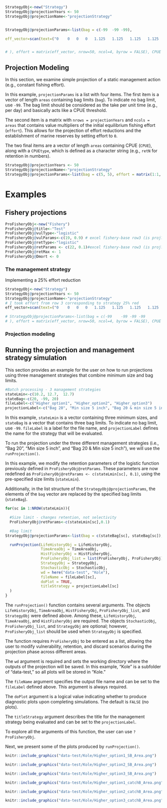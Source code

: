 


```r
StrategyObj<-new("Strategy")
StrategyObj@projectionYears <- 50
StrategyObj@projectionName<-"projectionStrategy"


StrategyObj@projectionParams<-list(bag = c(-99	-99	-99), 

eff_vector=scan(text=("0	0	0	0	1.125	1.125	1.125	1.125	1.125	1.125	1.125	1.125	1.125	1.125	1.125	1.125	1.125	1.125	1.125	1.125	1.125	1.125	1.125	1.125	1.125	1.125	1.125	1.125	1.125	1.125	1.125	1.125	1.125	1.125	1.125	1.125	1.125	1.125	1.125	1.125	1.125	1.125	1.125	1.125	1.125	1.125	1.125	1.125	1.125	1.125	0	0	0	0	0	0	0	0	0	0	0	0	0	0	0	0	0	0	0	0	0	0	0	0	0	0	0	0	0	0	0	0	0	0	0	0	0	0	0	0	0	0	0	0	0	0	0	0	0	0	0	0	0	0	1.125	1.125	1.125	1.125	1.125	1.125	1.125	1.125	1.125	1.125	1.125	1.125	1.125	1.125	1.125	1.125	1.125	1.125	1.125	1.125	1.125	1.125	1.125	1.125	1.125	1.125	1.125	1.125	1.125	1.125	1.125	1.125	1.125	1.125	1.125	1.125	1.125	1.125	1.125	1.125	1.125	1.125	1.125	1.125	1.125	1.125	1	1	1	1	1	1	1	1	1	1	1	1	1	1	1	1	1	1	1	1	1	1	1	1	1	1	1	1	1	1	1	1	1	1	1	1	1	1	1	1	1	1	1	1	1	1	1	1	1	1"))


# ), effort = matrix(eff_vector, nrow=50, ncol=4, byrow = FALSE), CPUE = c(1,2), CPUEtype = 'retN') # CPUE is strategy excel proj_CPUE?
```

## Projection Modeling

In this section, we examine simple projection of a static management action (e.g., constant fishing effort).

In this example, `projectionParams` is a list with four items. The first item is a vector of length `areas` containing bag limits (`bag`). To indicate no bag limit, use `-99`. The bag limit should be considered as the take per unit time (e.g., per day) and basically acts like a CPUE threshold.
   
The second item is a matrix with `nrows = projectionYears` and `ncols = areas` that contains value multipliers of the initial equilibrium fishing effort (`effort`). This allows for the projection of effort reductions and the establishment of marine reserves by setting effort to `0`.

The two final items are a vector of length `areas` containing CPUE (`CPUE`), along with a `CPUEtype`, which is defined as a character string (e.g., `retN` for retention in numbers).

```r
StrategyObj@projectionYears <- 50
StrategyObj@projectionName<-"projectionStrategy"
StrategyObj@projectionParams<-list(bag = c(5, 5), effort = matrix(1:1, nrow=50, ncol=2, byrow = FALSE), CPUE = c(7,11), CPUEtype = 'retN')
```


# Examples {#examples}




## Fishery projections

```r
ProFisheryObj<-new("Fishery")
ProFisheryObj@title<-"Test"
ProFisheryObj@vulType<-"logistic"
ProFisheryObj@vulParams<-c(19, 0.9) # excel fishery-base row3 (is proj?)
ProFisheryObj@retType<-"logistic"
ProFisheryObj@retParams <- c(22, 0.1)#excel fishery-base row3 (is proj?)
ProFisheryObj@retMax <- 1
ProFisheryObj@Dmort <- 0
```

### The management strategy

Implementing a 25% effort reduction

```r
StrategyObj<-new("Strategy")
StrategyObj@projectionYears <- 50
StrategyObj@projectionName<-"projectionStrategy"
# I took effort from row 3 corresponding to strategy 25% red
eff_vector=scan(text=("0	0	0	0	1.125	1.125	1.125	1.125	1.125	1.125	1.125	1.125	1.125	1.125	1.125	1.125	1.125	1.125	1.125	1.125	1.125	1.125	1.125	1.125	1.125	1.125	1.125	1.125	1.125	1.125	1.125	1.125	1.125	1.125	1.125	1.125	1.125	1.125	1.125	1.125	1.125	1.125	1.125	1.125	1.125	1.125	1.125	1.125	1.125	1.125	0	0	0	0	0	0	0	0	0	0	0	0	0	0	0	0	0	0	0	0	0	0	0	0	0	0	0	0	0	0	0	0	0	0	0	0	0	0	0	0	0	0	0	0	0	0	0	0	0	0	0	0	0	0	1.125	1.125	1.125	1.125	1.125	1.125	1.125	1.125	1.125	1.125	1.125	1.125	1.125	1.125	1.125	1.125	1.125	1.125	1.125	1.125	1.125	1.125	1.125	1.125	1.125	1.125	1.125	1.125	1.125	1.125	1.125	1.125	1.125	1.125	1.125	1.125	1.125	1.125	1.125	1.125	1.125	1.125	1.125	1.125	1.125	1.125	1	1	1	1	1	1	1	1	1	1	1	1	1	1	1	1	1	1	1	1	1	1	1	1	1	1	1	1	1	1	1	1	1	1	1	1	1	1	1	1	1	1	1	1	1	1	1	1	1	1"))

# StrategyObj@projectionParams<-list(bag = c(-99	-99	-99	-99
# ), effort = matrix(eff_vector, nrow=50, ncol=4, byrow = FALSE), CPUE = c(1,2), CPUEtype = 'retN') # CPUE is strategy excel proj_CPUE?
```
### Projection modeling {#examples-projection}



## Running the projection and management strategy simulation

This section provides an example for the user on how to run projections using three management strategies that combine minimum size and bag limits.

```r
#Batch processing - 3 management strategies
stateLmin<-c(10.2, 12.7,  12.7)
stateBag<-c(20, -99, 20)
fileLabel<-c("Higher_option1", "Higher_option2", "Higher_option3")
projectionLabel<-c("Bag 20", "Min size 5 inch", "Bag 20 & min size 5 inch")
```

In this example, `stateLmin` is a vector containing three minimum sizes, and `stateBag` is a vector that contains three bag limits. To indicate no bag limit, use `-99`. `fileLabel` is a label for the file name, and `projectionLabel` defines the name for the strategy that will be evaluated.

To run the projection under the three different management strategies (i.e., "Bag 20", "Min size 5 inch", and "Bag 20 & Min size 5 inch"), we will use the `runProjection()`. 

In this example, we modify the retention parameters of the logistic function previously defined in `ProFisheryObj@retParams`. These parameters are now redefined as `ProFisheryObj@retParams <- c(stateLmin[sc], 0.1)`, using the pre-specified size limits (`stateLmin`).

Additionally, in the list structure of the `StrategyObj@projectionParams`, the elements of the `bag` vector are replaced by the specified bag limits (`stateBag`).

```r
for(sc in 1:NROW(stateLmin)){

  #Size limit - changes retention, not selectivity
  ProFisheryObj@retParams<-c(stateLmin[sc],0.1)

  #Bag limit
StrategyObj@projectionParams<-list(bag = c(stateBag[sc], stateBag[sc]), effort = matrix(1:1, nrow=50, ncol=2, byrow = FALSE), CPUE = c(7,11), CPUEtype = 'retN')

  runProjection(LifeHistoryObj = LifeHistoryObj,
                TimeAreaObj = TimeAreaObj,
                HistFisheryObj = HistFisheryObj,
                ProFisheryObj_list = list(ProFisheryObj, ProFisheryObj),
                StrategyObj = StrategyObj,
                StochasticObj = StochasticObj,
                wd = here("data-test", "Kole"),
                fileName = fileLabel[sc],
                doPlot = TRUE,
                titleStrategy = projectionLabel[sc]
  )
}
```

The `runProjection()` function contains several arguments. The objects `LifeHistoryObj`, `TimeAreaObj`, `HistFisheryObj`, `ProFisheryObj_list`, and `StrategyObj` were defined above. Among these, `LifeHistoryObj`, `TimeAreaObj`, and `HistFisheryObj` are required. The objects `StochasticObj`, `ProFisheryObj_list`, and `StrategyObj` are optional; however, `ProFisheryObj_list` should be used when `StrategyObj` is specified.

The function requires `ProFisheryObj` to be entered as a list, allowing the user to modify vulnerability, retention, and discard scenarios during the projection phase across different areas.

The `wd` argument is required and sets the working directory where the outputs of the projection will be saved. In this example, "Kole" is a subfolder of "data-test," so all plots will be stored in "Kole."

The `fileName` argument specifies the output file name and can be set to the `fileLabel` defined above. This argument is always required.

The `doPlot` argument is a logical value indicating whether to produce diagnostic plots upon completing simulations. The default is `FALSE` (no plots).

The `titleStrategy` argument describes the title for the management strategy being evaluated and can be set to the `projectionLabel`.

To explore all the arguments of this function, the user can use `?ProFisheryObj`.

Next, we present some of the plots produced by `runProjection()`.

```r
knitr::include_graphics("data-test/Kole/Higher_option1_SB_Area.png")
```

```r
knitr::include_graphics("data-test/Kole/Higher_option2_SB_Area.png")
```

```r
knitr::include_graphics("data-test/Kole/Higher_option3_SB_Area.png")
```

```r
knitr::include_graphics("data-test/Kole/Higher_option1_catchB_Area.png")
```

```r
knitr::include_graphics("data-test/Kole/Higher_option2_catchB_Area.png")
```


```r
knitr::include_graphics("data-test/Kole/Higher_option3_catchB_Area.png")
```
